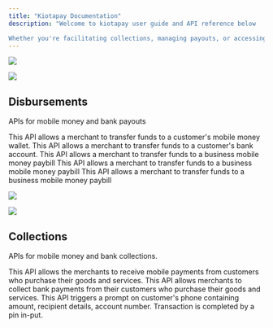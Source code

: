 ```yaml
---
title: "Kiotapay Documentation"
description: "Welcome to kiotapay user guide and API reference below

Whether you're facilitating collections, managing payouts, or accessing real-time transaction data, the Kiotapay API is designed to make integration easy and efficient."
---
```


![](/Agentwithalaptop.png)

![](/Agentwithalaptop.jpg)

## Disbursements

APIs for mobile money and bank payouts

<CardGroup cols={2}>
  <Card title="Mobile Money B2C" icon="sparkles">
    This API allows a merchant to transfer funds to a customer's mobile money wallet.
  </Card>

  <Card title="Bank Payouts" icon="sparkles">
    This API allows a merchant to transfer funds to a customer's bank account.
  </Card>

  <Card title="Mobile Money B2B Paybill" icon="sparkles">
    This API allows a merchant to transfer funds to a business mobile money paybill
  </Card>

  <Card title="Mobile Money B2B Till" icon="sparkles">
    This API allows a merchant to transfer funds to a business mobile money paybill
  </Card>
  
  <Card title="irtual Accounts" icon="sparkles">
    This API allows a merchant to transfer funds to a business mobile money paybill
  </Card>
</CardGroup>

![](/Acouplewithcoffee.png)

![](/Acouplewithcoffee.jpg)

## **Collections**

APIs for mobile money and bank collections.

<CardGroup cols={2}>
  <Card title="Mobile Money C2B Paybill" icon="palette" href="https://mintlify.com/docs/settings/global">
    This API allows the merchants to receive mobile payments from customers who purchase their goods and services.
  </Card>

  <Card title="Bank Collections" icon="code" href="https://mintlify.com/docs/api-playground/openapi">
    This API allows merchants to collect bank payments from their customers who purchase their goods and services.
  </Card>

  <Card title="Mobile Money C2B STK Push" icon="stars" href="https://mintlify.com/customers">
    This API triggers a prompt on customer's phone containing amount, recipient details, account number. Transaction is completed by a pin in-put.
  </Card>
</CardGroup>